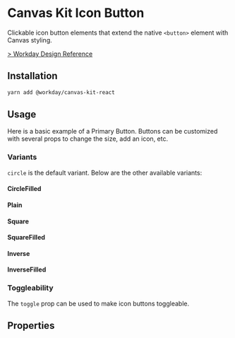 


<Meta title="Components/Buttons/Button/React/Icon Button" component={IconButton} />

# Canvas Kit Icon Button

Clickable icon button elements that extend the native `<button>` element with Canvas styling.

[> Workday Design Reference](https://design.workday.com/components/buttons/icon-buttons)

## Installation

```sh
yarn add @workday/canvas-kit-react
```

## Usage

Here is a basic example of a Primary Button. Buttons can be customized with several props to change
the size, add an icon, etc.

<ExampleCodeBlock code={Circle} />

### Variants

`circle` is the default variant. Below are the other available variants:

#### CircleFilled

<ExampleCodeBlock code={CircleFilled} />

#### Plain

<ExampleCodeBlock code={Plain} />

#### Square

<ExampleCodeBlock code={Square} />

#### SquareFilled

<ExampleCodeBlock code={SquareFilled} />

#### Inverse

<ExampleCodeBlock code={Inverse} />

#### InverseFilled

<ExampleCodeBlock code={InverseFilled} />

### Toggleability

The `toggle` prop can be used to make icon buttons toggleable.

<ExampleCodeBlock code={Toggleable} />

## Properties

<ArgsTable of={IconButton} />
